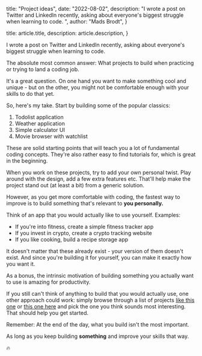 
  title: "Project ideas",
  date: "2022-08-02",
  description:
    "I wrote a post on Twitter and LinkedIn recently, asking about everyone's biggest struggle when learning to code. ",
  author: "Mads Brodt",
}

  title: article.title,
  description: article.description,
}


I wrote a post on Twitter and LinkedIn recently, asking about everyone's biggest struggle when learning to code.

The absolute most common answer: What projects to build when practicing or trying to land a coding job.

It's a great question. On one hand you want to make something cool and unique - but on the other, you might not be comfortable enough with your skills to do that yet.

So, here's my take. Start by building some of the popular classics:

1. Todolist application
2. Weather application
3. Simple calculator UI
4. Movie browser with watchlist

These are solid starting points that will teach you a lot of fundamental coding concepts. They're also rather easy to find tutorials for, which is great in the beginning.

When you work on these projects, try to add your own personal twist. Play around with the design, add a few extra features etc. That'll help make the project stand out (at least a bit) from a generic solution.

However, as you get more comfortable with coding, the fastest way to improve is to build something that's relevant to **you personally.**

Think of an app that you would actually like to use yourself. Examples:

- If you're into fitness, create a simple fitness tracker app
- If you invest in crypto, create a crypto tracking website
- If you like cooking, build a recipe storage app

It doesn't matter that these already exist - your version of them doesn't exist. And since you're building it for yourself, you can make it exactly how you want it.

As a bonus, the intrinsic motivation of building something you actually want to use is amazing for productivity.

If you still can't think of anything to build that you would actually use, one other approach could work: simply browse through a list of projects [like this one](https://www.frontendmentor.io/challenges) or [this one here](https://github.com/florinpop17/app-ideas) and pick the one you think sounds most interesting. That should help you get started.

Remember: At the end of the day, what you build isn't the most important.

As long as you keep building **something** and improve your skills that way.

🔥

​
